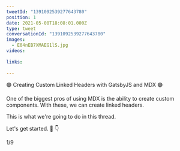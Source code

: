 ```yaml
---
tweetId: "1391092539277643780"
position: 1
date: 2021-05-08T18:08:01.000Z
type: tweet
conversationId: "1391092539277643780"
images:
  - E04nEB7XMAEG1lS.jpg
videos:
  
links:
  
---
```

🟣 Creating Custom Linked Headers with GatsbyJS and MDX 🟣 

One of the biggest pros of using MDX is the ability to create custom components. With these, we can create linked headers.

This is what we're going to do in this thread. 

Let's get started. 🧵 👇 

1/9 
